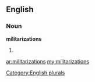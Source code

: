 ==English==

===Noun===
'''militarizations'''

# {{plural of|[[militarization]]}}

[[Category:English plurals]]

[[ar:militarizations]]
[[my:militarizations]]